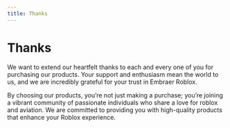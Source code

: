 ```yaml
---
title: Thanks
---
```


# Thanks

We want to extend our heartfelt thanks to each and every one of you for purchasing our products. Your support and enthusiasm mean the world to us, and we are incredibly grateful for your trust in Embraer Roblox.

By choosing our products, you’re not just making a purchase; you’re joining a vibrant community of passionate individuals who share a love for roblox and aviation. We are committed to providing you with high-quality products that enhance your Roblox experience.
